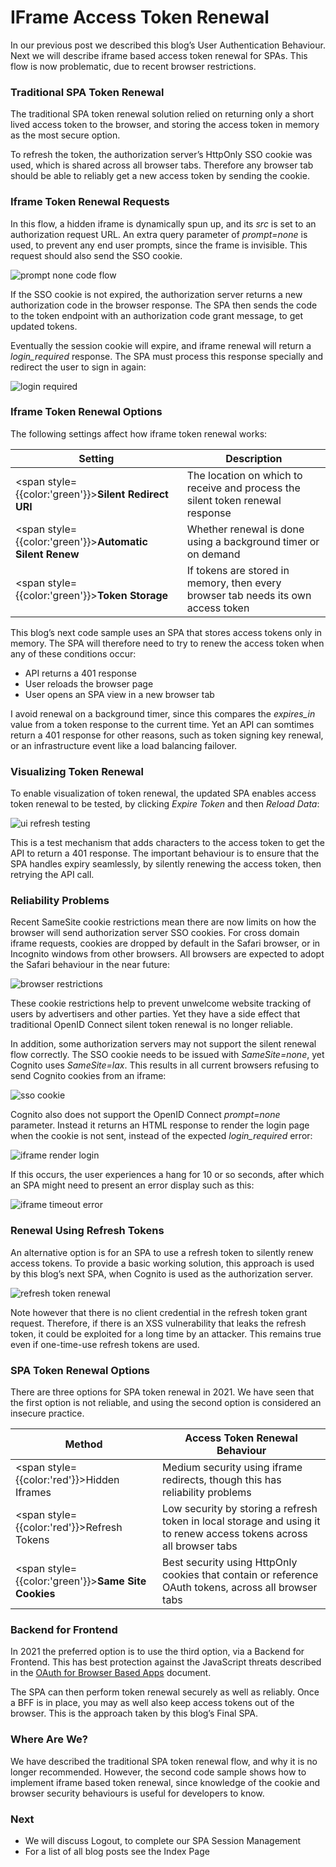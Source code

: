 # IFrame Access Token Renewal

In our previous post we described this blog’s <Link href='/posts/federated-logins'>User Authentication Behaviour</Link>. Next we will describe iframe based access token renewal  for SPAs. This flow is now problematic, due to recent browser restrictions.

### Traditional SPA Token Renewal

The traditional SPA token renewal solution relied on returning only a short lived access token to the browser, and storing the access token in memory as the most secure option.

To refresh the token, the authorization server’s HttpOnly SSO cookie was used, which is shared across all browser tabs. Therefore any browser tab should be able to reliably get a new access token by sending the cookie.

### Iframe Token Renewal Requests

In this flow, a hidden iframe is dynamically spun up, and its *src* is set to  an authorization request URL. An extra query parameter of *prompt=none* is used, to prevent any end user prompts, since the frame is invisible. This  request should also send the SSO cookie.

![prompt none code flow](/images/150/prompt-none-code-flow.jpg?v=20240822)

If the SSO cookie is not expired, the authorization server returns a new authorization code in the browser response. The SPA then sends the code to the token endpoint with an authorization code grant message, to get updated tokens.

Eventually the session cookie will expire, and iframe renewal will return a *login_required* response. The SPA must process this response specially and redirect the user to sign in again:

![login required](/images/150/login-required.jpg?v=20240822)

### Iframe Token Renewal Options

The following settings affect how iframe token renewal works:

| Setting | Description |
| ------- | ----------- |
| <span style={{color:'green'}}>**Silent Redirect URI**</span> | The location on which to receive and process the silent token renewal response |
| <span style={{color:'green'}}>**Automatic Silent Renew**</span> | Whether renewal is done using a background timer or on demand |
| <span style={{color:'green'}}>**Token Storage**</span> | If tokens are stored in memory, then every browser tab needs its own access token |

This blog’s next code sample uses an SPA that stores access tokens only in memory. The SPA will therefore need to try to renew the access token when any of these conditions occur:

- API returns a 401 response
- User reloads the browser page
- User opens an SPA view in a new browser tab

I avoid renewal on a background timer, since this compares the *expires_in* value from a token response to the current time. Yet an API can somtimes return a 401 response for other reasons, such as token signing key renewal, or an infrastructure event like a load balancing failover.

### Visualizing Token Renewal

To enable visualization of token renewal, the updated SPA enables access token renewal to be tested, by clicking *Expire Token* and then *Reload Data*:

![ui refresh testing](/images/150/ui-refresh-testing.jpg?v=20240822)

This is a test mechanism that adds characters to the access token to get the API to return a 401 response. The important behaviour is to ensure that the SPA handles expiry seamlessly, by silently renewing the access token, then retrying the API call.

### Reliability Problems

Recent SameSite cookie restrictions mean there are now limits on how the browser will send authorization server SSO cookies. For cross domain iframe requests, cookies are dropped by default in the Safari browser, or in Incognito windows from other browsers. All browsers are expected to adopt the Safari behaviour in the near future:

![browser restrictions](/images/150/browser-restrictions.jpg)

These cookie restrictions help to prevent unwelcome website tracking of users by advertisers and other parties. Yet they have a side effect that traditional OpenID Connect silent token renewal is no longer reliable.

In addition, some authorization servers may not support the silent renewal flow correctly. The SSO cookie needs to be issued with *SameSite=none*, yet Cognito uses *SameSite=lax*. This results in all current browsers refusing to send Cognito cookies from an iframe:

![sso cookie](/images/150/sso-cookie.jpg?v=20240822)

Cognito also does not support the OpenID Connect *prompt=none* parameter. Instead it returns an HTML response to render the login page when the cookie is not sent, instead of the expected *login_required* error:

![iframe render login](/images/150/iframe-render-login.jpg?v=20240822)

If this occurs, the user experiences a hang for 10 or so seconds, after which an SPA might need to present an error display such as this:

![iframe timeout error](/images/150/iframe-timeout-error.jpg?v=20240822)

### Renewal Using Refresh Tokens

An alternative option is for an SPA to use a refresh token to silently renew access tokens. To provide a basic working solution, this approach is used by this blog’s next SPA, when Cognito is used as the authorization server.

![refresh token renewal](/images/150/refresh-token-renewal.jpg?v=20240822)

Note however that there is no client credential in the refresh token grant request. Therefore, if there is an XSS vulnerability that leaks the refresh token, it could be exploited for a long time by an attacker. This remains true even if one-time-use refresh tokens are used.

### SPA Token Renewal Options

There are three options for SPA token renewal in 2021. We have seen that the first option is not reliable, and using the second option is considered an insecure practice.

| Method | Access Token Renewal Behaviour |
| ------ | ------------------------------ |
| <span style={{color:'red'}}>Hidden Iframes</span> | Medium security using iframe redirects, though this has reliability problems |
| <span style={{color:'red'}}>Refresh Tokens</span> | Low security by storing a refresh token in local storage and using it to renew access tokens across all browser tabs |
| <span style={{color:'green'}}>**Same Site Cookies**</span> | Best security using HttpOnly cookies that contain or reference OAuth tokens, across all browser tabs |

### Backend for Frontend

In 2021 the preferred option is to use the third option, via a Backend for Frontend. This has best protection against the JavaScript threats described in the [OAuth for Browser Based Apps](https://datatracker.ietf.org/doc/html/draft-ietf-oauth-browser-based-apps#name-the-threat-of-malicious-jav) document.

The SPA can then perform token renewal securely as well as reliably. Once a BFF is in place, you may as well also keep access tokens out of the browser. This is the approach taken by this blog’s <Link href='/posts/final-spa-overview'>Final SPA</Link>.

### Where Are We?
 
We have described the traditional SPA token renewal flow, and why it is no longer recommended. However, the second code sample shows how to implement iframe based token renewal, since knowledge of the cookie  and browser security behaviours is useful for developers to know.

### Next

- We will discuss <Link href='/posts/logout'>Logout</Link>, to complete our SPA Session Management
- For a list of all blog posts see the <Link href='/posts/index'>Index Page</Link>
